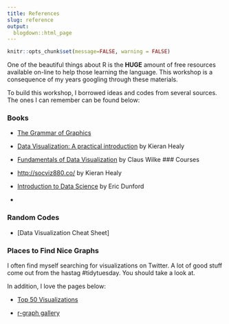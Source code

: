 ```yaml
---
title: References
slug: reference
output:
  blogdown::html_page
---
```

```r
knitr::opts_chunk$set(message=FALSE, warning = FALSE)
```

One of the beautiful things about R is the **HUGE** amount of free resources available on-line to help those learning the language. This workshop is a consequence of my years googling through these materials. 

To build this workshop, I borrowed ideas and codes from several sources. The ones I can remember can be found below:


### Books

- [The Grammar of Graphics](https://www.amazon.com/Grammar-Graphics-Statistics-Computing/dp/0387245448)

- [Data Visualization: A practical introduction](https://socviz.co/) by Kieran Healy 

- [Fundamentals of Data Visualization](https://clauswilke.com/dataviz/index.html) by Claus Wilke
### Courses

- [http://socviz880.co/](http://socviz880.co/) by Kieran Healy

- [Introduction to Data Science](http://ericdunford.com/ppol670/) by Eric Dunford

- []()

### Random Codes

- [Data Visualization Cheat Sheet]

### Places to Find Nice Graphs

I often find myself searching for visualizations on Twitter. A lot of good stuff come out from the hastag #tidytuesday. You should take a look at. 

In addition, I love the pages below:

- [Top 50 Visualizations](http://r-statistics.co/Top50-Ggplot2-Visualizations-MasterList-R-Code.html)

- [r-graph gallery](https://www.r-graph-gallery.com/index.html)